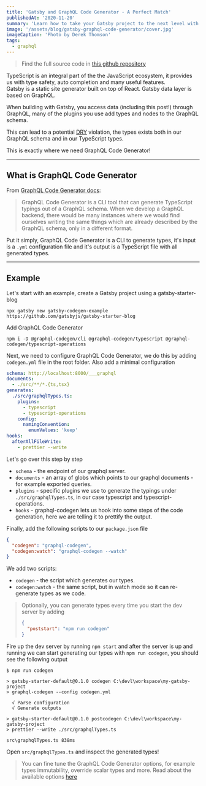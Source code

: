 ```yaml
---
title: 'Gatsby and GraphQL Code Generator - A Perfect Match'
publishedAt: '2020-11-20'
summary: 'Learn how to take your Gatsby project to the next level with TypeScript and GraphQL Code Generator'
image: '/assets/blog/gatsby-graphql-code-generator/cover.jpg'
imageCaption: 'Photo by Derek Thomson'
tags:
  - graphql
---
```


> Find the full source code in [this github repository](https://github.com/talohana/gatsby-codegen-example)

TypeScript is an integral part of the the JavaScript ecosystem, it provides us with type safety, auto completion and many useful features.  
Gatsby is a static site generator built on top of React. Gatsby data layer is based on GraphQL.

When building with Gatsby, you access data (including this post!) through GraphQL, many of the plugins you use add
types and nodes to the GraphQL schema.

This can lead to a potential [DRY](https://en.wikipedia.org/wiki/Don%27t_repeat_yourself) violation, the types exists both in our
GraphQL schema and in our TypeScript types.

This is exactly where we need GraphQL Code Generator!

---

## What is GraphQL Code Generator

From [GraphQL Code Generator docs](https://graphql-code-generator.com/docs/getting-started/index):

> GraphQL Code Generator is a CLI tool that can generate TypeScript typings out of a GraphQL schema.
> When we develop a GraphQL backend, there would be many instances where we would find ourselves
> writing the same things which are already described by the GraphQL schema, only in a different format.

Put it simply, GraphQL Code Generator is a CLI to generate types, it's input is a `.yml` configuration file and it's output is a TypeScript file
with all generated types.

---

## Example

Let's start with an example, create a Gatsby project using a gatsby-starter-blog

```shell
npx gatsby new gatsby-codegen-example https://github.com/gatsbyjs/gatsby-starter-blog
```

Add GraphQL Code Generator

```shell
npm i -D @graphql-codegen/cli @graphql-codegen/typescript @graphql-codegen/typescript-operations
```

Next, we need to configure GraphQL Code Generator, we do this by adding `codegen.yml` file in the root folder.
Also add a minimal configuration

```yml
schema: http://localhost:8000/___graphql
documents:
  - ./src/**/*.{ts,tsx}
generates:
  ./src/graphqlTypes.ts:
    plugins:
      - typescript
      - typescript-operations
    config:
      namingConvention:
        enumValues: 'keep'
hooks:
  afterAllFileWrite:
    - prettier --write
```

Let's go over this step by step

- `schema` - the endpoint of our graphql server.
- `documents` - an array of globs which points to our graphql documents - for example exported queries.
- `plugins` - specific plugins we use to generate the typings under `./src/graphqlTypes.ts`, in our case typescript and typescript-operations.
- `hooks` - graphql-codegen lets us hook into some steps of the code generation, here we are telling it to prettify the output.

Finally, add the following scripts to our `package.json` file

```json
{
  "codegen": "graphql-codegen",
  "codegen:watch": "graphql-codegen --watch"
}
```

We add two scripts:

- `codegen` - the script which generates our types.
- `codegen:watch` - the same script, but in watch mode so it can re-generate types as we code.

> Optionally, you can generate types every time you start the dev server by adding
>
> ```json
> {
>   "poststart": "npm run codegen"
> }
> ```

Fire up the dev server by running `npm start` and after the server is up and running we can start generating our types with `npm run codegen`,
you should see the following output

```shell
$ npm run codegen

> gatsby-starter-default@0.1.0 codegen C:\devl\workspace\my-gatsby-project
> graphql-codegen --config codegen.yml

  √ Parse configuration
  √ Generate outputs

> gatsby-starter-default@0.1.0 postcodegen C:\devl\workspace\my-gatsby-project
> prettier --write ./src/graphqlTypes.ts

src\graphqlTypes.ts 838ms
```

Open `src/graphqlTypes.ts` and inspect the generated types!

> You can fine tune the GraphQL Code Generator options, for example types immutability, override scalar types and more.
> Read about the available options [here](https://graphql-code-generator.com/docs/plugins/typescript)
